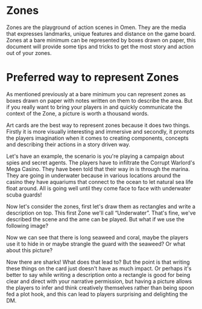 
# Zones

Zones are the playground of action scenes in Omen. They are the media that expresses landmarks, unique features and distance on the game board. Zones at a bare minimum can be represented by boxes drawn on paper, this document will provide some tips and tricks to get the most story and action out of your zones.

# Preferred way to represent Zones

As mentioned previously at a bare minimum you can represent zones as boxes drawn on paper with notes written on them to describe the area. But if you really want to bring your players in and quickly communicate the context of the Zone, a picture is worth a thousand words.

Art cards are the best way to represent zones because it does two things. Firstly it is more visually interesting and immersive and secondly, it prompts the players imagination when it comes to creating components, concepts and describing their actions in a story driven way.

Let's have an example, the scenario is you're playing a campaign about spies and secret agents. The players have to infiltrate the Corrupt Warlord's Mega Casino. They have been told that their way in is through the marina. They are going in underwater because in various locations around the casino they have aquariums that connect to the ocean to let natural sea life float around. All is going well until they come face to face with underwater scuba guards!

Now let's consider the zones, first let's draw them as rectangles and write a description on top. This first Zone we'll call “Underwater”. That's fine, we've described the scene and the ame can be played. But what if we use the following image?

<BillBoard
    src="/zones/ocean-scene.png"
    alt="ocean scene"
    width={512}
    height={288}
/>

Now we can see that there is long seaweed and coral, maybe the players use it to hide in or maybe strangle
the guard with the seaweed? Or what about this picture?

<BillBoard src="/zones/sharks.png" alt="sharks" width={512} height={295} />

Now there are sharks! What does that lead to? But the point is that writing these things on the card
just doesn't have as much impact. Or perhaps it's better to say while writing a description onto a rectangle
is good for being clear and direct with your narrative permission, but having a picture allows the players
to infer and think creatively themselves rather than being spoon fed a plot hook, and this can lead to
players surprising and delighting the DM.
